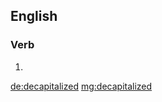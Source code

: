 ==English==

===Verb===
{{head|en}}

# {{en-past of|decapitalize}}

[[de:decapitalized]]
[[mg:decapitalized]]